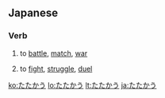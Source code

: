 ==Japanese==

===Verb===
{{ja-verb|h|type=1|rom=tatakau}}

# {{ja-def|戦う}} to [[battle]], [[match]], [[war]]
# {{ja-def|闘う}} to [[fight]], [[struggle]], [[duel]]

[[ko:たたかう]]
[[lo:たたかう]]
[[lt:たたかう]]
[[ja:たたかう]]
